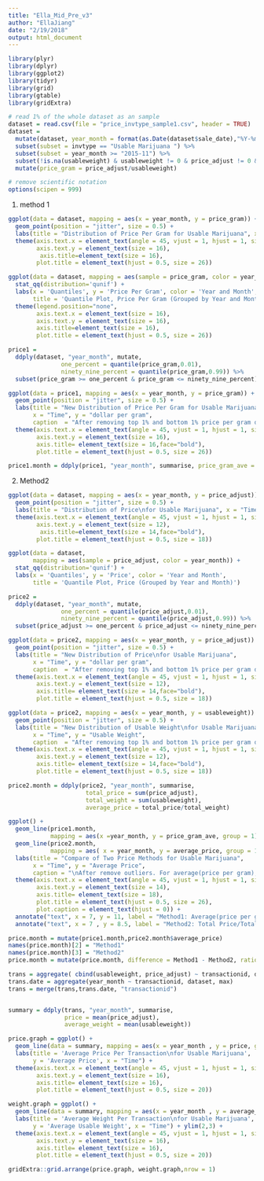 ```yaml
---
title: "Ella_Mid_Pre_v3"
author: "EllaJiang"
date: "2/19/2018"
output: html_document
---
```


```r
library(plyr)
library(dplyr)
library(ggplot2)
library(tidyr)
library(grid)
library(gtable)
library(gridExtra)
```

```r
# read 1% of the whole dataset as an sample
dataset = read.csv(file = "price_invtype_sample1.csv", header = TRUE) 
dataset =  
  mutate(dataset, year_month = format(as.Date(dataset$sale_date),"%Y-%m")) %>%
  subset(subset = invtype == "Usable Marijuana ") %>%
  subset(subset = year_month >= "2015-11") %>%
  subset(!is.na(usableweight) & usableweight != 0 & price_adjust != 0 & !is.na(price_adjust)) %>%
  mutate(price_gram = price_adjust/usableweight)

# remove scientific notation
options(scipen = 999) 
```

1. method 1
```r
ggplot(data = dataset, mapping = aes(x = year_month, y = price_gram)) +
  geom_point(position = "jitter", size = 0.5) + 
  labs(title = "Distribution of Price Per Gram for Usable Marijuana", x = "Time", y = "dollar per gram") +
  theme(axis.text.x = element_text(angle = 45, vjust = 1, hjust = 1, size = 16),
        axis.text.y = element_text(size = 16),
         axis.title=element_text(size = 16),
        plot.title = element_text(hjust = 0.5, size = 26)) 
```

```r
ggplot(data = dataset, mapping = aes(sample = price_gram, color = year_month)) + 
  stat_qq(distribution='qunif') + 
  labs(x = 'Quantiles', y = 'Price Per Gram', color = 'Year and Month', 
       title = 'Quantile Plot, Price Per Gram (Grouped by Year and Month)') +
  theme(legend.position="none",
        axis.text.x = element_text(size = 16),
        axis.text.y = element_text(size = 16),
        axis.title=element_text(size = 16),
        plot.title = element_text(hjust = 0.5, size = 26)) 

price1 = 
  ddply(dataset, "year_month", mutate, 
               one_percent = quantile(price_gram,0.01),
               ninety_nine_percent = quantile(price_gram,0.99)) %>%
  subset(price_gram >= one_percent & price_gram <= ninety_nine_percent)

ggplot(data = price1, mapping = aes(x = year_month, y = price_gram)) +
  geom_point(position = "jitter", size = 0.5) + 
  labs(title = "New Distribution of Price Per Gram for Usable Marijuana", 
       x = "Time", y = "dollar per gram",
       caption  = "After removing top 1% and bottom 1% price per gram data") +
  theme(axis.text.x = element_text(angle = 45, vjust = 1, hjust = 1, size = 16),
        axis.text.y = element_text(size = 16),
        axis.title= element_text(size = 16,face="bold"),
        plot.title = element_text(hjust = 0.5, size = 26)) 
```

```r
price1.month = ddply(price1, "year_month", summarise, price_gram_ave = mean(price_gram))
```

2. Method2
```r
ggplot(data = dataset, mapping = aes(x = year_month, y = price_adjust)) +
  geom_point(position = "jitter", size = 0.5) +
  labs(title = "Distribution of Price\nfor Usable Marijuana", x = "Time", y = "dollar") +
  theme(axis.text.x = element_text(angle = 45, vjust = 1, hjust = 1, size = 12),
        axis.text.y = element_text(size = 12),
         axis.title=element_text(size = 14,face="bold"),
        plot.title = element_text(hjust = 0.5, size = 18))
```


```r
ggplot(data = dataset, 
       mapping = aes(sample = price_adjust, color = year_month)) + 
  stat_qq(distribution='qunif') + 
  labs(x = 'Quantiles', y = 'Price', color = 'Year and Month', 
       title = 'Quantile Plot, Price (Grouped by Year and Month)')

price2 = 
  ddply(dataset, "year_month", mutate, 
               one_percent = quantile(price_adjust,0.01),
               ninety_nine_percent = quantile(price_adjust,0.99)) %>%
  subset(price_adjust >= one_percent & price_adjust <= ninety_nine_percent)

ggplot(data = price2, mapping = aes(x = year_month, y = price_adjust)) +
  geom_point(position = "jitter", size = 0.5) + 
  labs(title = "New Distribution of Price\nfor Usable Marijuana", 
       x = "Time", y = "dollar per gram",
       caption  = "After removing top 1% and bottom 1% price per gram data") +
  theme(axis.text.x = element_text(angle = 45, vjust = 1, hjust = 1, size = 12),
        axis.text.y = element_text(size = 12),
        axis.title= element_text(size = 14,face="bold"),
        plot.title = element_text(hjust = 0.5, size = 18)) 

ggplot(data = price2, mapping = aes(x = year_month, y = usableweight)) +
  geom_point(position = "jitter", size = 0.5) + 
  labs(title = "New Distribution of Usable Weight\nfor Usable Marijuana", 
       x = "Time", y = "Usable Weight",
       caption  = "After removing top 1% and bottom 1% price per gram data") +
  theme(axis.text.x = element_text(angle = 45, vjust = 1, hjust = 1, size = 12),
        axis.text.y = element_text(size = 12),
        axis.title= element_text(size = 14,face="bold"),
        plot.title = element_text(hjust = 0.5, size = 18)) 
```

```r
price2.month = ddply(price2, "year_month", summarise,
                      total_price = sum(price_adjust),
                      total_weight = sum(usableweight),
                      average_price = total_price/total_weight)
```

```r
ggplot() + 
  geom_line(price1.month, 
            mapping = aes(x =year_month, y = price_gram_ave, group = 1), color = "dodgerblue2", size = 1) +
  geom_line(price2.month,
            mapping = aes( x = year_month, y = average_price, group = 1), color = "red2", size = 1) +
  labs(title = "Compare of Two Price Methods for Usable Marijuana", 
       x = "Time", y = "Average Price", 
       caption = "\nAfter remove outliers. For average(price per gram), n = 390918. For total price/ total gram, n = 391235\nMethod1: 1) calculate price per gram for each transaction, 2) remove outliers, 3) calculate the average price per gram in each month\nMethod2: 1) calculate total revenue and total sold amount in each month, 2) remove outliers, 3) divide total revenue by total amount to get average price") +
  theme(axis.text.x = element_text(angle = 45, vjust = 1, hjust = 1, size = 14),
        axis.text.y = element_text(size = 14),
        axis.title= element_text(size = 18),
        plot.title = element_text(hjust = 0.5, size = 26),
        plot.caption = element_text(hjust = 0)) +
  annotate("text", x = 7, y = 11, label = "Method1: Average(price per gram)", color = "dodgerblue2", size = 6) + 
  annotate("text", x = 7 , y = 8.5, label = "Method2: Total Price/Total Amount", color = "red2", size = 6) 

price.month = mutate(price1.month,price2.month$average_price)
names(price.month)[2] = "Method1"
names(price.month)[3] = "Method2"
price.month = mutate(price.month, difference = Method1 - Method2, ratio = Method1/Method2-1)
```


```r
trans = aggregate( cbind(usableweight, price_adjust) ~ transactionid, dataset, sum)
trans.date = aggregate(year_month ~ transactionid, dataset, max)
trans = merge(trans,trans.date, "transactionid")


summary = ddply(trans, "year_month", summarise,
                price = mean(price_adjust),
                average_weight = mean(usableweight))

price.graph = ggplot() + 
  geom_line(data = summary, mapping = aes(x = year_month , y = price, group = 1), size = 1) + 
  labs(title = 'Average Price Per Transaction\nfor Usable Marijuana',
       y = 'Average Price', x = "Time") + 
  theme(axis.text.x = element_text(angle = 45, vjust = 1, hjust = 1, size = 16),
        axis.text.y = element_text(size = 16),
        axis.title= element_text(size = 16),
        plot.title = element_text(hjust = 0.5, size = 20)) 

weight.graph = ggplot() + 
  geom_line(data = summary, mapping = aes(x = year_month , y = average_weight, group = 1 ), size = 1) + 
  labs(title = 'Average Weight Per Transaction\nfor Usable Marijuana',
       y = 'Average Usable Weight', x = "Time") + ylim(2,3) +
  theme(axis.text.x = element_text(angle = 45, vjust = 1, hjust = 1, size = 16),
        axis.text.y = element_text(size = 16),
        axis.title= element_text(size = 16),
        plot.title = element_text(hjust = 0.5, size = 20)) 

gridExtra::grid.arrange(price.graph, weight.graph,nrow = 1)
```
